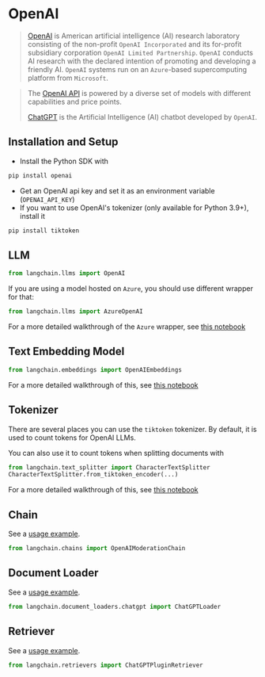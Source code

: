 # OpenAI

>[OpenAI](https://en.wikipedia.org/wiki/OpenAI) is American artificial intelligence (AI) research laboratory 
> consisting of the non-profit `OpenAI Incorporated`
> and its for-profit subsidiary corporation `OpenAI Limited Partnership`. 
> `OpenAI` conducts AI research with the declared intention of promoting and developing a friendly AI. 
> `OpenAI` systems run on an `Azure`-based supercomputing platform from `Microsoft`.

>The [OpenAI API](https://platform.openai.com/docs/models) is powered by a diverse set of models with different capabilities and price points.
> 
>[ChatGPT](https://chat.openai.com) is the Artificial Intelligence (AI) chatbot developed by `OpenAI`.

## Installation and Setup
- Install the Python SDK with
```bash
pip install openai
```
- Get an OpenAI api key and set it as an environment variable (`OPENAI_API_KEY`)
- If you want to use OpenAI's tokenizer (only available for Python 3.9+), install it
```bash
pip install tiktoken
```


## LLM

```python
from langchain.llms import OpenAI
```

If you are using a model hosted on `Azure`, you should use different wrapper for that:
```python
from langchain.llms import AzureOpenAI
```
For a more detailed walkthrough of the `Azure` wrapper, see [this notebook](/docs/modules/model_io/models/llms/integrations/azure_openai_example.html)



## Text Embedding Model

```python
from langchain.embeddings import OpenAIEmbeddings
```
For a more detailed walkthrough of this, see [this notebook](/docs/modules/data_connection/text_embedding/integrations/openai.html)


## Tokenizer

There are several places you can use the `tiktoken` tokenizer. By default, it is used to count tokens
for OpenAI LLMs.

You can also use it to count tokens when splitting documents with 
```python
from langchain.text_splitter import CharacterTextSplitter
CharacterTextSplitter.from_tiktoken_encoder(...)
```
For a more detailed walkthrough of this, see [this notebook](/docs/modules/data_connection/document_transformers/text_splitters/tiktoken.html)

## Chain

See a [usage example](/docs/modules/chains/additional/moderation).

```python
from langchain.chains import OpenAIModerationChain
```

## Document Loader

See a [usage example](/docs/integrations/document_loaders/chatgpt_loader).

```python
from langchain.document_loaders.chatgpt import ChatGPTLoader
```

## Retriever

See a [usage example](/docs/integrations/retrievers/chatgpt-plugin).

```python
from langchain.retrievers import ChatGPTPluginRetriever
```
